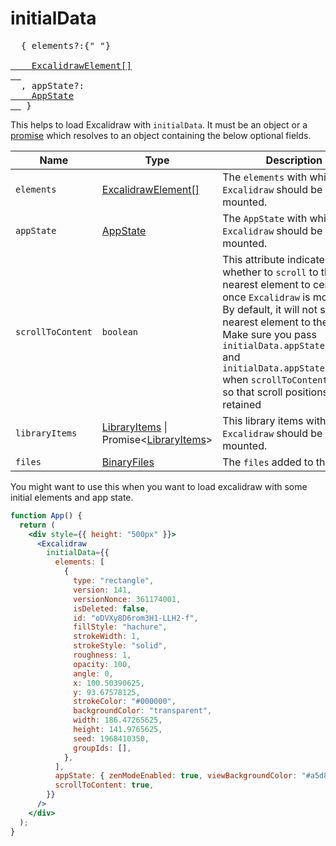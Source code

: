 # initialData

<pre>
  &#123; elements?:{" "}
  <a href="https://github.com/excalidraw/excalidraw/blob/master/src/element/types.ts#L114">
    ExcalidrawElement[]
  </a>
  , appState?: <a href="https://github.com/excalidraw/excalidraw/blob/master/src/types.ts#L95">
    AppState
  </a> &#125;
</pre>

This helps to load Excalidraw with `initialData`. It must be an object or a [promise](https://developer.mozilla.org/en-US/docs/Web/JavaScript/Reference/Global_Objects/Promise/Promise) which resolves to an object containing the below optional fields.

| Name | Type | Description |
| --- | --- | --- |
| `elements` | [ExcalidrawElement[]](https://github.com/excalidraw/excalidraw/blob/master/src/element/types.ts#L114) | The `elements` with which `Excalidraw` should be mounted. |
| `appState` | [AppState](https://github.com/excalidraw/excalidraw/blob/master/src/types.ts#L95) | The `AppState` with which `Excalidraw` should be mounted. |
| `scrollToContent` | `boolean` | This attribute indicates whether to `scroll` to the nearest element to center once `Excalidraw` is mounted. By default, it will not scroll the nearest element to the center. Make sure you pass `initialData.appState.scrollX` and `initialData.appState.scrollY` when `scrollToContent` is false so that scroll positions are retained |
| `libraryItems` | [LibraryItems](https://github.com/excalidraw/excalidraw/blob/master/src/types.ts#L247) &#124; Promise&lt;[LibraryItems](https://github.com/excalidraw/excalidraw/blob/master/src/types.ts#L200)&gt; | This library items with which `Excalidraw` should be mounted. |
| `files` | [BinaryFiles](https://github.com/excalidraw/excalidraw/blob/master/src/types.ts#L82) | The `files` added to the scene. |

You might want to use this when you want to load excalidraw with some initial elements and app state.

```jsx live
function App() {
  return (
    <div style={{ height: "500px" }}>
      <Excalidraw
        initialData={{
          elements: [
            {
              type: "rectangle",
              version: 141,
              versionNonce: 361174001,
              isDeleted: false,
              id: "oDVXy8D6rom3H1-LLH2-f",
              fillStyle: "hachure",
              strokeWidth: 1,
              strokeStyle: "solid",
              roughness: 1,
              opacity: 100,
              angle: 0,
              x: 100.50390625,
              y: 93.67578125,
              strokeColor: "#000000",
              backgroundColor: "transparent",
              width: 186.47265625,
              height: 141.9765625,
              seed: 1968410350,
              groupIds: [],
            },
          ],
          appState: { zenModeEnabled: true, viewBackgroundColor: "#a5d8ff" },
          scrollToContent: true,
        }}
      />
    </div>
  );
}
```
